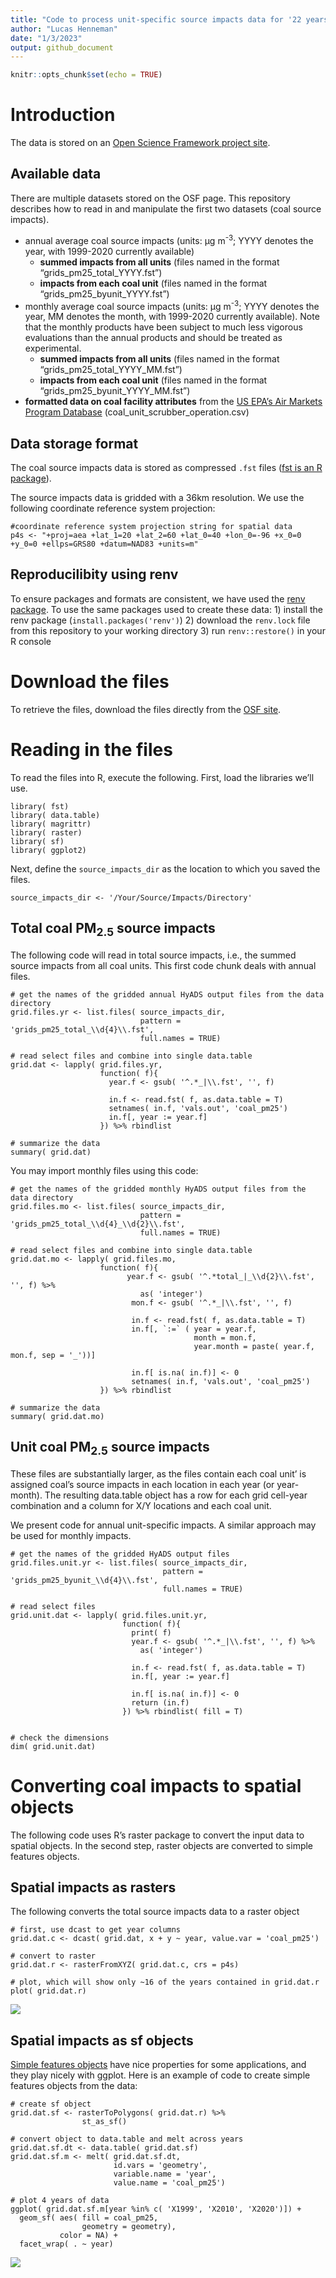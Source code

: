 ```yaml
---
title: "Code to process unit-specific source impacts data for '22 years of coal-related PM2.5 exposure and inequities in the US'"
author: "Lucas Henneman"
date: "1/3/2023"
output: github_document
---
```


```r
knitr::opts_chunk$set(echo = TRUE)
```

# Introduction
The data is stored on an [Open Science Framework project site](https://osf.io/8gdau).

## Available data
There are multiple datasets stored on the OSF page. This repository describes how to read in and manipulate the first two datasets (coal source impacts).

* annual average coal source impacts (units: µg m<sup>-3</sup>; YYYY denotes the year, with 1999-2020 currently available)
  * **summed impacts from all units** (files named in the format "grids_pm25_total_YYYY.fst")
  * **impacts from each coal unit** (files named in the format "grids_pm25_byunit_YYYY.fst")
* monthly average coal source impacts (units: µg m<sup>-3</sup>; YYYY denotes the year, MM denotes the month, with 1999-2020 currently available). Note that the monthly products have been subject to much less vigorous evaluations than the annual products and should be treated as experimental.
  * **summed impacts from all units** (files named in the format "grids_pm25_total_YYYY_MM.fst")
  * **impacts from each coal unit** (files named in the format "grids_pm25_byunit_YYYY_MM.fst")
* **formatted data on coal facility attributes** from the [US EPA's Air Markets Program Database](https://ampd.epa.gov/ampd/) (coal_unit_scrubber_operation.csv)

## Data storage format
The coal source impacts data is stored as compressed `.fst` files ([fst is an R package](https://www.fstpackage.org/)). 

The source impacts data is gridded with a 36km resolution. We use the following coordinate reference system projection:
```
#coordinate reference system projection string for spatial data
p4s <- "+proj=aea +lat_1=20 +lat_2=60 +lat_0=40 +lon_0=-96 +x_0=0 +y_0=0 +ellps=GRS80 +datum=NAD83 +units=m"
```

## Reproducilibity using renv
To ensure packages and formats are consistent, we have used the [renv package](https://rstudio.github.io/renv/articles/renv.html). To use the same packages used to create these data: 
1) install the renv package (`install.packages('renv')`)
2) download the `renv.lock` file from this repository to your working directory
3) run `renv::restore()` in your R console

# Download the files
To retrieve the files,  download the files directly from the [OSF site](https://osf.io/8gdau/?view_only=8c4d01e3187f409ea4da93c292e33e1b). 

# Reading in the files
To read the files into R, execute the following. First, load the libraries we'll use.
```
library( fst)
library( data.table)
library( magrittr)
library( raster)
library( sf)
library( ggplot2)
```

Next, define the `source_impacts_dir` as the location to which you saved the files.
```
source_impacts_dir <- '/Your/Source/Impacts/Directory'

```

## Total coal PM<sub>2.5</sub> source impacts
The following code will read in total source impacts, i.e., the summed source impacts from all coal units. This first code chunk deals with annual files.
```
# get the names of the gridded annual HyADS output files from the data directory
grid.files.yr <- list.files( source_impacts_dir,
                             pattern = 'grids_pm25_total_\\d{4}\\.fst',
                             full.names = TRUE)

# read select files and combine into single data.table
grid.dat <- lapply( grid.files.yr,
                    function( f){
                      year.f <- gsub( '^.*_|\\.fst', '', f)
                      
                      in.f <- read.fst( f, as.data.table = T)
                      setnames( in.f, 'vals.out', 'coal_pm25')
                      in.f[, year := year.f]
                    }) %>% rbindlist

# summarize the data
summary( grid.dat)

```

You may import monthly files using this code:
```
# get the names of the gridded monthly HyADS output files from the data directory
grid.files.mo <- list.files( source_impacts_dir,
                             pattern = 'grids_pm25_total_\\d{4}_\\d{2}\\.fst',
                             full.names = TRUE)

# read select files and combine into single data.table
grid.dat.mo <- lapply( grid.files.mo,
                    function( f){
                          year.f <- gsub( '^.*total_|_\\d{2}\\.fst', '', f) %>%
                             as( 'integer')
                           mon.f <- gsub( '^.*_|\\.fst', '', f)
                           
                           in.f <- read.fst( f, as.data.table = T)
                           in.f[, `:=` ( year = year.f,
                                         month = mon.f,
                                         year.month = paste( year.f, mon.f, sep = '_'))]
                           
                           in.f[ is.na( in.f)] <- 0
                           setnames( in.f, 'vals.out', 'coal_pm25')
                    }) %>% rbindlist

# summarize the data
summary( grid.dat.mo)

```

## Unit coal PM<sub>2.5</sub> source impacts
These files are substantially larger, as the files contain each coal unit' is assigned coal's source impacts in each location in each year (or year-month). The resulting data.table object has a row for each grid cell-year combination and a column for X/Y locations and each coal unit. 

We present code for annual unit-specific impacts. A similar approach may be used for monthly impacts.
```
# get the names of the gridded HyADS output files
grid.files.unit.yr <- list.files( source_impacts_dir,
                                  pattern = 'grids_pm25_byunit_\\d{4}\\.fst',
                                  full.names = TRUE)

# read select files
grid.unit.dat <- lapply( grid.files.unit.yr,
                         function( f){
                           print( f)
                           year.f <- gsub( '^.*_|\\.fst', '', f) %>%
                             as( 'integer')
                           
                           in.f <- read.fst( f, as.data.table = T)
                           in.f[, year := year.f]
                           
                           in.f[ is.na( in.f)] <- 0
                           return (in.f)
                         }) %>% rbindlist( fill = T)


# check the dimensions
dim( grid.unit.dat)

```

# Converting coal impacts to spatial objects
The following code uses R's raster package to convert the input data to spatial objects. In the second step, raster objects are converted to simple features objects.

## Spatial impacts as rasters
The following converts the total source impacts data to a raster object
```
# first, use dcast to get year columns
grid.dat.c <- dcast( grid.dat, x + y ~ year, value.var = 'coal_pm25')

# convert to raster
grid.dat.r <- rasterFromXYZ( grid.dat.c, crs = p4s)

# plot, which will show only ~16 of the years contained in grid.dat.r
plot( grid.dat.r)

```
![](images/coal_impacts_raster.png)


## Spatial impacts as sf objects
[Simple features objects](https://r-spatial.github.io/sf/) have nice properties for some applications, and they play nicely with ggplot. Here is an example of code to create simple features objects from the data:
```
# create sf object
grid.dat.sf <- rasterToPolygons( grid.dat.r) %>%
                st_as_sf()

# convert object to data.table and melt across years
grid.dat.sf.dt <- data.table( grid.dat.sf)
grid.dat.sf.m <- melt( grid.dat.sf.dt, 
                       id.vars = 'geometry',
                       variable.name = 'year',
                       value.name = 'coal_pm25')

# plot 4 years of data
ggplot( grid.dat.sf.m[year %in% c( 'X1999', 'X2010', 'X2020')]) + 
  geom_sf( aes( fill = coal_pm25, 
                geometry = geometry),
           color = NA) +
  facet_wrap( . ~ year)

```
![](images/coal_impacts_sf.png)
